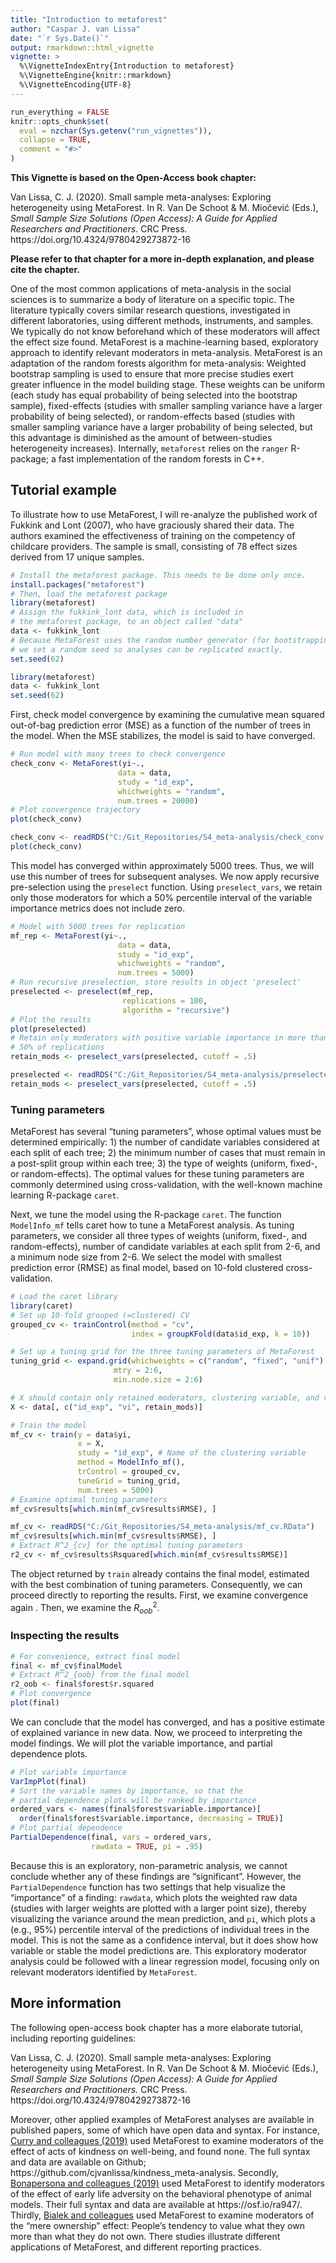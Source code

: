 ---
title: "Introduction to metaforest"
author: "Caspar J. van Lissa"
date: "`r Sys.Date()`"
output: rmarkdown::html_vignette
vignette: >
  %\VignetteIndexEntry{Introduction to metaforest}
  %\VignetteEngine{knitr::rmarkdown}
  %\VignetteEncoding{UTF-8}
---

```{r setup, include = FALSE}
run_everything = FALSE
knitr::opts_chunk$set(
  eval = nzchar(Sys.getenv("run_vignettes")),
  collapse = TRUE,
  comment = "#>"
)
```

**This Vignette is based on the Open-Access book chapter:**

Van Lissa, C. J. (2020). Small sample meta-analyses: Exploring heterogeneity using MetaForest. In R. Van De Schoot & M. Miočević (Eds.), *Small Sample Size Solutions (Open Access): A Guide for Applied Researchers and Practitioners.* CRC Press. https://doi.org/10.4324/9780429273872-16

**Please refer to that chapter for a more in-depth explanation, and please cite the chapter.**

One of the most common applications of meta-analysis in the social sciences is to summarize a body of literature on a specific topic. The literature typically covers similar research questions, investigated in different laboratories, using different methods, instruments, and samples. We typically do not know beforehand which of these moderators will affect the effect size found. MetaForest is a machine-learning based, exploratory approach to identify relevant moderators in meta-analysis. MetaForest is an adaptation of the random forests algorithm for meta-analysis: Weighted bootstrap sampling is used to ensure that more precise studies exert greater influence in the model building stage. These weights can be uniform (each study has equal probability of being selected into the bootstrap sample), fixed-effects (studies with smaller sampling variance have a larger probability of being selected), or random-effects based (studies with smaller sampling variance have a larger probability of being selected, but this advantage is diminished as the amount of between-studies heterogeneity increases). Internally, `metaforest` relies on the `ranger` R-package; a fast implementation of the random forests in C++.

## Tutorial example

To illustrate how to use MetaForest, I will re-analyze the published work of Fukkink and Lont (2007), who have graciously shared their data. The authors examined the effectiveness of training on the competency of childcare providers. The sample is small, consisting of 78 effect sizes derived from 17 unique samples. 

```{r eval = FALSE}
# Install the metaforest package. This needs to be done only once.
install.packages("metaforest")
# Then, load the metaforest package
library(metaforest)
# Assign the fukkink_lont data, which is included in
# the metaforest package, to an object called "data"
data <- fukkink_lont
# Because MetaForest uses the random number generator (for bootstrapping),
# we set a random seed so analyses can be replicated exactly.
set.seed(62)
```
```{r echo = FALSE, message=FALSE}
library(metaforest)
data <- fukkink_lont
set.seed(62)
```
First, check model convergence by examining the cumulative mean squared out-of-bag prediction error (MSE) as a function of the number of trees in the model. When the MSE stabilizes, the model is said to have converged. 

```{r eval = FALSE}
# Run model with many trees to check convergence
check_conv <- MetaForest(yi~.,
                        data = data,
                        study = "id_exp",
                        whichweights = "random",
                        num.trees = 20000)
# Plot convergence trajectory
plot(check_conv)
```
```{r echo = FALSE}
check_conv <- readRDS("C:/Git_Repositories/S4_meta-analysis/check_conv.RData")
plot(check_conv)
```

This model has converged within approximately 5000 trees. Thus, we will use this number of trees for subsequent analyses. We now apply recursive pre-selection using the `preselect` function. Using `preselect_vars`, we retain only those moderators for which a 50% percentile interval of the variable importance metrics does not include zero.

```{r eval=FALSE}
# Model with 5000 trees for replication
mf_rep <- MetaForest(yi~.,
                        data = data,
                        study = "id_exp",
                        whichweights = "random",
                        num.trees = 5000)
# Run recursive preselection, store results in object 'preselect'
preselected <- preselect(mf_rep,
                         replications = 100,
                         algorithm = "recursive")
# Plot the results
plot(preselected)
# Retain only moderators with positive variable importance in more than
# 50% of replications
retain_mods <- preselect_vars(preselected, cutoff = .5)
```
```{r echo = FALSE}
preselected <- readRDS("C:/Git_Repositories/S4_meta-analysis/preselected.RData")
retain_mods <- preselect_vars(preselected, cutoff = .5)
```

### Tuning parameters

MetaForest has several "tuning parameters", whose optimal values must be determined empirically: 1) the number of candidate variables considered at each split of each tree; 2) the minimum number of cases that must remain in a post-split group within each tree; 3) the type of weights (uniform, fixed-, or random-effects). The optimal values for these tuning parameters are commonly determined using cross-validation, with the well-known machine learning R-package `caret`.

Next, we tune the model using the R-package `caret`. The function `ModelInfo_mf` tells caret how to tune a MetaForest analysis. As tuning parameters, we consider all three types of weights (uniform, fixed-, and random-effects), number of candidate variables at each split from 2-6, and a minimum node size from 2-6. We select the model with smallest prediction error (RMSE) as final model, based on 10-fold clustered cross-validation.

```{r eval = FALSE}
# Load the caret library
library(caret)
# Set up 10-fold grouped (=clustered) CV
grouped_cv <- trainControl(method = "cv", 
                           index = groupKFold(data$id_exp, k = 10))

# Set up a tuning grid for the three tuning parameters of MetaForest
tuning_grid <- expand.grid(whichweights = c("random", "fixed", "unif"),
                       mtry = 2:6,
                       min.node.size = 2:6)

# X should contain only retained moderators, clustering variable, and vi
X <- data[, c("id_exp", "vi", retain_mods)]

# Train the model
mf_cv <- train(y = data$yi,
               x = X,
               study = "id_exp", # Name of the clustering variable
               method = ModelInfo_mf(), 
               trControl = grouped_cv,
               tuneGrid = tuning_grid,
               num.trees = 5000)
# Examine optimal tuning parameters
mf_cv$results[which.min(mf_cv$results$RMSE), ]
```
```{r echo = FALSE, warning=FALSE}
mf_cv <- readRDS("C:/Git_Repositories/S4_meta-analysis/mf_cv.RData")
mf_cv$results[which.min(mf_cv$results$RMSE), ]
# Extract R^2_{cv} for the optimal tuning parameters
r2_cv <- mf_cv$results$Rsquared[which.min(mf_cv$results$RMSE)]
```

The object returned by `train` already contains the final model, estimated with the best combination of tuning parameters. Consequently, we can proceed directly to reporting the results. First, we examine convergence again . Then, we examine the $R^2_{oob}$.

### Inspecting the results

```{r}
# For convenience, extract final model
final <- mf_cv$finalModel
# Extract R^2_{oob} from the final model
r2_oob <- final$forest$r.squared
# Plot convergence
plot(final)
```

We can conclude that the model has converged, and has a positive estimate of explained variance in new data. Now, we proceed to interpreting the model findings. We will plot the variable importance, and partial dependence plots.

```{r}
# Plot variable importance
VarImpPlot(final)
# Sort the variable names by importance, so that the
# partial dependence plots will be ranked by importance
ordered_vars <- names(final$forest$variable.importance)[
  order(final$forest$variable.importance, decreasing = TRUE)]
# Plot partial dependence
PartialDependence(final, vars = ordered_vars,
                  rawdata = TRUE, pi = .95)
```

Because this is an exploratory, non-parametric analysis, we cannot conclude whether any of these findings are "significant". However, the `PartialDependence` function has two settings that help visualize the "importance" of a finding: `rawdata`, which plots the weighted raw data (studies with larger weights are plotted with a larger point size), thereby visualizing the variance around the mean prediction, and `pi`, which plots a (e.g., 95%) percentile interval of the predictions of individual trees in the model. This is not the same as a confidence interval, but it does show how variable or stable the model predictions are. This exploratory moderator analysis could be followed with a linear regression model, focusing only on relevant moderators identified by `MetaForest`.

## More information

The following open-access book chapter has a more elaborate tutorial, including reporting guidelines:

Van Lissa, C. J. (2020). Small sample meta-analyses: Exploring heterogeneity using MetaForest. In R. Van De Schoot & M. Miočević (Eds.), *Small Sample Size Solutions (Open Access): A Guide for Applied Researchers and Practitioners.* CRC Press. https://doi.org/10.4324/9780429273872-16

Moreover, other applied examples of MetaForest analyses are available in published papers, some of which have open data and syntax. For instance, [Curry and colleagues (2019)](https://doi.org/10.1016/j.jesp.2018.02.014) used MetaForest to examine moderators of the effect of acts of kindness on well-being, and found none. The full syntax and data are available on Github; https://github.com/cjvanlissa/kindness_meta-analysis. Secondly, [Bonapersona and colleagues (2019)](https://doi.org/10.1016/j.neubiorev.2019.04.021
) used MetaForest to identify moderators of the effect of early life adversity on the behavioral phenotype of animal models. Their full syntax and data are available at https://osf.io/ra947/. Thirdly, [Bialek and colleagues](https://doi.org/10.1002/ejsp.2889) used MetaForest to examine moderators of the "mere ownership" effect: People's tendency to value what they own more than what they do not own. There studies illustrate different applications of MetaForest, and different reporting practices.
